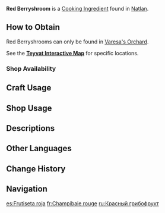 {{Item Infobox
|id           = 101256
|image        = Item Red Berryshroom.png
|type         = Cooking Ingredients
|invCategory  = Materials
|description  = An ordinary-looking mushroom with an extraordinary flavor. Only grows near the orchard at Varesa's house. Since Paimon gave it a cute name, its taste must have been truly memorable for her.<br><br>'''After completing [[Mushroom Realm Mystery]]:'''<br>Although these mushrooms are alter egos of [[Bifrons|the mushroom god]], they won't grow forever and are harmless to consume. Thus, they make for high-quality ingredients.
|source1      = Found in [[Natlan]]
|source2      = {{Sold By|Red Berryshroom}}
}}
'''Red Berryshroom''' is a [[Cooking Ingredient]] found in [[Natlan]].

==How to Obtain==
Red Berryshrooms can only be found in [[Varesa's Orchard]].

See the '''[https://webstatic-sea.mihoyo.com/app/ys-map-sea/index.html#/map/2?shown_types=671 Teyvat Interactive Map]''' for specific locations.

===Shop Availability===
{{Shop Availability}}
<!--
===Gardening===
{{Recipe
|type = Jade Field
|time = 2d 22h
|Grainfruit Kernel = 1
|sort = Grainfruit Kernel
}}
-->
==Craft Usage==
{{Craft Usage}}

==Shop Usage==
{{Shop Usage}}

==Descriptions==
{{Description|An ordinary-looking mushroom with an extraordinary flavor. Only grows near the orchard at [[Varesa]]'s house. Since [[Paimon]] gave it a cute name, its taste must have been truly memorable for her. It has a fruity flavor when eaten raw, but exposing it to heat brings out a rich, mushroomy aroma, making it the perfect pairing for a slightly fatty steak. The chefs of the Collective of Plenty are planning to promote this mushroom through an event known as the "Epic Feast Showdown."|[[Archive]]}}
<!--
==Gallery==
<gallery>
Item Grainfruit Wild.png|In the wild
</gallery>
-->

==Other Languages==
{{Other Languages
|en       = Red Berryshroom
|zhs      = 红果果菇
|zhs_rm   = 
|zht      = 紅果果菇
|zht_rm   = 
|zh_tl    = 
|ja       = 赤トロピカルキノコ
|ja_rm    = Aka toropikaru kinoko
|ja_tl    = Red Tropical Mushroom
|ko       = 빨간 과일버섯
|ko_tl    = 
|es       = Frutiseta roja
|es_tl    = Red Fruitshroom
|fr       = Champibaie rouge
|fr_tl    = Red Mushberry
|ru       = Красный грибофрукт
|ru_tl    = 
|th       = Red Berryshroom
|vi       = Nấm Trái Cây Đỏ
|vi_tl    = 
|de       = Rotes Fruchtschwammerl
|de_tl    = 
|id       = Red Berryshroom
|pt       = Frutomelo Vermelho
|pt_tl    = 
|tr       = Kırmızı Meyve Mantarı
|tr_tl    = 
|it       = Baccafungo rosso
|it_tl    = 
}}

==Change History==
{{Change History|5.5}}

==Navigation==
{{Material Navbox|Crafting Materials}}

[[es:Frutiseta roja]]
[[fr:Champibaie rouge]]
[[ru:Красный грибофрукт]]